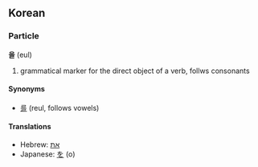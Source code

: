 ==Korean==
===Particle===
'''을''' (eul)

# grammatical marker for the direct object of a verb, follws consonants

====Synonyms====
*[[를]] (reul, follows vowels)

====Translations====
*Hebrew: [[את]]
*Japanese: [[を]] (o)